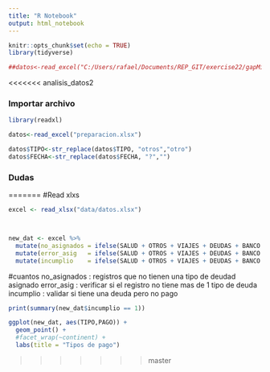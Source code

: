 ```yaml
---
title: "R Notebook"
output: html_notebook
--- 
```


```r
knitr::opts_chunk$set(echo = TRUE)
library(tidyverse)

##datos<-read_excel("C:/Users/rafael/Documents/REP_GIT/exercise22/gapMinderPractice/preparacion.xlsx")

```
<<<<<<< analisis_datos2

### Importar archivo

```r
library(readxl)

datos<-read_excel("preparacion.xlsx")

```




```r

datos$TIPO<-str_replace(datos$TIPO, "otros","otro")
datos$FECHA<-str_replace(datos$FECHA, "?","")  


```

### Dudas

=======
#Read xlxs

```r

excel <- read_xlsx("data/datos.xlsx")



new_dat <- excel %>%
  mutate(no_asignados = ifelse(SALUD + OTROS + VIAJES + DEUDAS + BANCO == 1, 0, 1)) %>%
  mutate(error_asig   = ifelse(SALUD + OTROS + VIAJES + DEUDAS + BANCO > 1,TRUE, FALSE)) %>%
  mutate(incumplio    = ifelse(SALUD + OTROS + VIAJES + DEUDAS + BANCO == 1 & PAGO == 0,1, 0))

```

#cuantos 
no_asignados : registros que no tienen una tipo de deudad asignado 
error_asig   : verificar si el registro no tiene mas de 1 tipo de deuda
incumplio    : validar si tiene una deuda pero no pago 
```r
print(summary(new_dat$incumplio == 1))
```

```r
ggplot(new_dat, aes(TIPO,PAGO)) +
  geom_point() +
  #facet_wrap(~continent) +
  labs(title = "Tipos de pago")
```

>>>>>>> master
